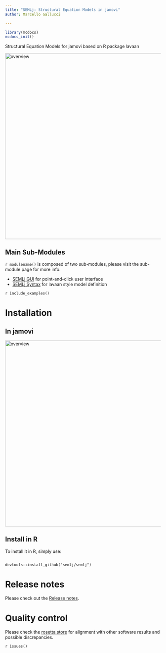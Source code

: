 ```yaml
---
title: "SEMLj: Structural Equation Models in jamovi"
author: Marcello Gallucci

---
```

  
:::{ .root }
:::

```r
library(mcdocs)
mcdocs_init()

```
  

Structural Equation Models for jamovi based on R package lavaan

<img src="pics/overview.png" class="img-responsive" alt="overview" width="600">

:::{ .adm .adm-seealso}
# Main Sub-Modules

`r modulename()` is composed of two sub-modules, please visit the sub-module page for more info.

* [SEMLj GUI](gui.html) for point-and-click user interface
* [SEMLj Syntax](syntax.html) for lavaan style model definition

:::

`r include_examples()`



# Installation

## In jamovi

<img src="pics/install.png" class="img-responsive" alt="overview" width="600">


## Install in R

To install it in R, simply use:

```

devtools::install_github("semlj/semlj")

```

# Release notes

Please check out the  [Release notes](release_notes.html). 

# Quality control

Please check the [rosetta store](rosetta.html) for alignment with other software results and possible discrepancies.

  
`r issues()`

